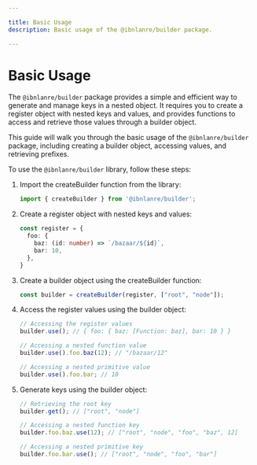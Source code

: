 ```yaml
---

title: Basic Usage
description: Basic usage of the @ibnlanre/builder package.

---
```


# Basic Usage

The `@ibnlanre/builder` package provides a simple and efficient way to generate and manage keys in a nested object. It requires you to create a register object with nested keys and values, and provides functions to access and retrieve those values through a builder object.

This guide will walk you through the basic usage of the `@ibnlanre/builder` package, including creating a builder object, accessing values, and retrieving prefixes.

To use the `@ibnlanre/builder` library, follow these steps:

1. Import the createBuilder function from the library:

    ```typescript
    import { createBuilder } from '@ibnlanre/builder';
    ```

2. Create a register object with nested keys and values:

    ```typescript
    const register = {
      foo: {
        baz: (id: number) => `/bazaar/${id}`,
        bar: 10,
      },
    }
    ```

3. Create a builder object using the createBuilder function:

    ```typescript
    const builder = createBuilder(register, ["root", "node"]);
    ```

4. Access the register values using the builder object:

    ```typescript
    // Accessing the register values
    builder.use(); // { foo: { baz: [Function: baz], bar: 10 } }

    // Accessing a nested function value
    builder.use().foo.baz(12); // "/bazaar/12"

    // Accessing a nested primitive value
    builder.use().foo.bar; // 10
    ```

5. Generate keys using the builder object:

    ```typescript
    // Retrieving the root key
    builder.get(); // ["root", "node"]

    // Accessing a nested function key
    builder.foo.baz.use(12); // ["root", "node", "foo", "baz", 12]

    // Accessing a nested primitive key
    builder.foo.bar.use(); // ["root", "node", "foo", "bar"]
    ```